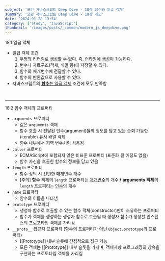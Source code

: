 ```yaml
---
subject: '모던 자바스크립트 Deep Dive - 18장 함수와 일급 객체'
summary: '모던 자바스크립트 Deep Dive - 18장 메모'
date: '2024-01-28 13:54'
category: ['Study', 'JavaScript']
thumbnail: '/images/posts/_common/modern_js_deepdive.png'
---
```



<Typography variant="h3" backgroundColor="gray">
  <span>18.1 일급 객체</span>
</Typography>

- 일급 객체 조건
  1. 무명의 리터럴로 생성할 수 있다. 즉, 런타임에 생성이 가능하다.
  2. 변수나 자료구조(객체, 배열 등)에 저장할 수 있다.
  3. 함수의 매개변수에 전달할 수 있다.
  4. 함수의 반환값으로 사용할 수 있다.
- 자바스크립트의 <u>**함수**는 일급 객체</u> 조건에 모두 만족함

<br/>

---

<Typography variant="h3" backgroundColor="gray">
  <span>18.2 함수 객체의 프로퍼티</span>
</Typography>

- `arguments` 프로퍼티
  - 값은 `arguments` 객체
  - 함수 호출 시 전달된 인수(<Typography color="gray400">argument</Typography>)들의 정보를 담고 있는 순회 가능한 (<Typography color="gray400">iterable</Typography>) 유사 배열 객체
  - 함수 내부에서 지역 변수처럼 사용됨
- `caller` 프로퍼티
  - ECMAScript에 포함되지 않은 비표준 프로퍼티 (<Typography color="red400">표준화 될 예정도 없음</Typography>)
  - 함수 자신을 호출한 함수의 정보를 담고 있음
- `length` 프로퍼티
  - 함수 정의 시 선언한 매개변수 개수
  - <Typography color="red700" backgroundColor='red200'>\[주의\]</Typography> <Typography color="blue700">**함수**</Typography> 객체의 `length` 프로퍼티는 <u>매개변수</u>의 개수 **\/** <Typography color="teal700">**arguments 객체**</Typography>의 `length` 프로퍼티는 <u>인수</u>의 개수
- `name` 프로퍼티
  - 함수의 이름을 나타냄
- `prototype` 프로퍼티
  - 생성자 함수로 호출할 수 있는 함수 객체(<Typography color="gray400">constructor</Typography>)만이 소유하는 프로퍼티
  - 함수가 객체를 생성하는 생성자 함수로 호출될 때 생성자 함수가 생성할 인스턴스의 프로포타입 객체를 가리킴
- `__proto__` 접근자 프로퍼티 (<Typography color="gray500">함수의 프로퍼티가 아닌</Typography> `Object.prototype`<Typography color="gray500">의 프로퍼티</Typography>)
  - <CustomCode color="gray700">\[\[Prototype\]\]</CustomCode> 내부 슬롯에 간접적으로 접근 가능
  - 모든 객체는 <CustomCode color="gray700">\[\[Prototype\]\]</CustomCode> 내부 슬롯을 가지며, 객체지향 프로그래밍의 상속을 구현하는 프로토타입 객체를 가리킴